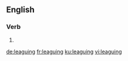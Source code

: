 ==English==

===Verb===
{{head|en|present participle}}

# {{present participle of|league|lang=en|nocat=1}}

[[de:leaguing]]
[[fr:leaguing]]
[[ku:leaguing]]
[[vi:leaguing]]